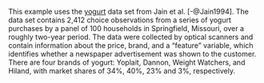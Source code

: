 This example uses the [yogurt](https://jhelvy.github.io/logitr/reference/yogurt.html) data set from Jain et al. [-@Jain1994]. The data set contains 2,412 choice observations from a series of yogurt purchases by a panel of 100 households in Springfield, Missouri, over a roughly two-year period. The data were collected by optical scanners and contain information about the price, brand, and a "feature" variable, which identifies whether a newspaper advertisement was shown to the customer. There are four brands of yogurt: Yoplait, Dannon, Weight Watchers, and Hiland, with market shares of 34%, 40%, 23% and 3%, respectively.
